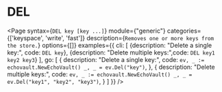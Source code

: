 # DEL

<Page
  syntax={`DEL key [key ...]`}
  module={"generic"}
  categories={['keyspace', 'write', 'fast']}
  description={`Removes one or more keys from the store.`}
  options={[]}
  examples={{
    cli: [
      {description: "Delete a single key:", code: `DEL key`},
      {description: "Delete multiple keys:",code: `DEL key1 key2 key3`}
    ],
    go: [
      {
        description: "Delete a single key:",
        code: `ev, _ := echovault.NewEchoVault()
_, _ = ev.Del("key")`,
      },
      {
        description: "Delete multiple keys:",
        code: `ev, _ := echovault.NewEchoVault()
_, _ = ev.Del("key1", "key2", "key3")`,
      }
    ]
  }}
/>